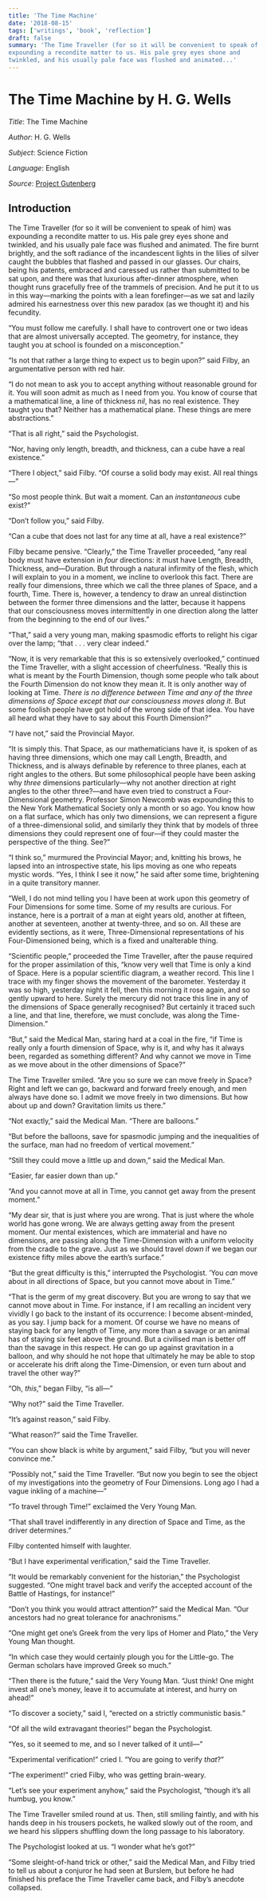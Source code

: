 ```yaml
---
title: 'The Time Machine'
date: '2018-08-15'
tags: ['writings', 'book', 'reflection']
draft: false
summary: 'The Time Traveller (for so it will be convenient to speak of him) was
expounding a recondite matter to us. His pale grey eyes shone and
twinkled, and his usually pale face was flushed and animated...'
---
```


# The Time Machine by H. G. Wells

_Title_: The Time Machine

_Author_: H. G. Wells

_Subject_: Science Fiction

_Language_: English

_Source_: [Project Gutenberg](https://www.gutenberg.org/ebooks/35)

## Introduction

The Time Traveller (for so it will be convenient to speak of him) was expounding
a recondite matter to us. His pale grey eyes shone and twinkled, and his usually
pale face was flushed and animated. The fire burnt brightly, and the soft
radiance of the incandescent lights in the lilies of silver caught the bubbles
that flashed and passed in our glasses. Our chairs, being his patents, embraced
and caressed us rather than submitted to be sat upon, and there was that
luxurious after-dinner atmosphere, when thought runs gracefully free of the
trammels of precision. And he put it to us in this way—marking the points with a
lean forefinger—as we sat and lazily admired his earnestness over this new
paradox (as we thought it) and his fecundity.

“You must follow me carefully. I shall have to controvert one or two ideas that
are almost universally accepted. The geometry, for instance, they taught you at
school is founded on a misconception.”

“Is not that rather a large thing to expect us to begin upon?” said Filby, an
argumentative person with red hair.

“I do not mean to ask you to accept anything without reasonable ground for it.
You will soon admit as much as I need from you. You know of course that a
mathematical line, a line of thickness _nil_, has no real existence. They taught
you that? Neither has a mathematical plane. These things are mere abstractions.”

“That is all right,” said the Psychologist.

“Nor, having only length, breadth, and thickness, can a cube have a real
existence.”

“There I object,” said Filby. “Of course a solid body may exist. All real
things—”

“So most people think. But wait a moment. Can an _instantaneous_ cube exist?”

“Don’t follow you,” said Filby.

“Can a cube that does not last for any time at all, have a real existence?”

Filby became pensive. “Clearly,” the Time Traveller proceeded, “any real body
must have extension in _four_ directions: it must have Length, Breadth,
Thickness, and—Duration. But through a natural infirmity of the flesh, which I
will explain to you in a moment, we incline to overlook this fact. There are
really four dimensions, three which we call the three planes of Space, and a
fourth, Time. There is, however, a tendency to draw an unreal distinction
between the former three dimensions and the latter, because it happens that our
consciousness moves intermittently in one direction along the latter from the
beginning to the end of our lives.”

“That,” said a very young man, making spasmodic efforts to relight his cigar
over the lamp; “that . . . very clear indeed.”

“Now, it is very remarkable that this is so extensively overlooked,” continued
the Time Traveller, with a slight accession of cheerfulness. “Really this is
what is meant by the Fourth Dimension, though some people who talk about the
Fourth Dimension do not know they mean it. It is only another way of looking at
Time. _There is no difference between Time and any of the three dimensions of
Space except that our consciousness moves along it_. But some foolish people
have got hold of the wrong side of that idea. You have all heard what they have
to say about this Fourth Dimension?”

“_I_ have not,” said the Provincial Mayor.

“It is simply this. That Space, as our mathematicians have it, is spoken of as
having three dimensions, which one may call Length, Breadth, and Thickness, and
is always definable by reference to three planes, each at right angles to the
others. But some philosophical people have been asking why _three_ dimensions
particularly—why not another direction at right angles to the other three?—and
have even tried to construct a Four-Dimensional geometry. Professor Simon
Newcomb was expounding this to the New York Mathematical Society only a month or
so ago. You know how on a flat surface, which has only two dimensions, we can
represent a figure of a three-dimensional solid, and similarly they think that
by models of three dimensions they could represent one of four—if they could
master the perspective of the thing. See?”

“I think so,” murmured the Provincial Mayor; and, knitting his brows, he lapsed
into an introspective state, his lips moving as one who repeats mystic words.
“Yes, I think I see it now,” he said after some time, brightening in a quite
transitory manner.

“Well, I do not mind telling you I have been at work upon this geometry of Four
Dimensions for some time. Some of my results are curious. For instance, here is
a portrait of a man at eight years old, another at fifteen, another at
seventeen, another at twenty-three, and so on. All these are evidently sections,
as it were, Three-Dimensional representations of his Four-Dimensioned being,
which is a fixed and unalterable thing.

“Scientific people,” proceeded the Time Traveller, after the pause required for
the proper assimilation of this, “know very well that Time is only a kind of
Space. Here is a popular scientific diagram, a weather record. This line I trace
with my finger shows the movement of the barometer. Yesterday it was so high,
yesterday night it fell, then this morning it rose again, and so gently upward
to here. Surely the mercury did not trace this line in any of the dimensions of
Space generally recognised? But certainly it traced such a line, and that line,
therefore, we must conclude, was along the Time-Dimension.”

“But,” said the Medical Man, staring hard at a coal in the fire, “if Time is
really only a fourth dimension of Space, why is it, and why has it always been,
regarded as something different? And why cannot we move in Time as we move about
in the other dimensions of Space?”

The Time Traveller smiled. “Are you so sure we can move freely in Space? Right
and left we can go, backward and forward freely enough, and men always have done
so. I admit we move freely in two dimensions. But how about up and down?
Gravitation limits us there.”

“Not exactly,” said the Medical Man. “There are balloons.”

“But before the balloons, save for spasmodic jumping and the inequalities of the
surface, man had no freedom of vertical movement.”

“Still they could move a little up and down,” said the Medical Man.

“Easier, far easier down than up.”

“And you cannot move at all in Time, you cannot get away from the present
moment.”

“My dear sir, that is just where you are wrong. That is just where the whole
world has gone wrong. We are always getting away from the present moment. Our
mental existences, which are immaterial and have no dimensions, are passing
along the Time-Dimension with a uniform velocity from the cradle to the grave.
Just as we should travel _down_ if we began our existence fifty miles above the
earth’s surface.”

“But the great difficulty is this,” interrupted the Psychologist. ’You _can_
move about in all directions of Space, but you cannot move about in Time.”

“That is the germ of my great discovery. But you are wrong to say that we cannot
move about in Time. For instance, if I am recalling an incident very vividly I
go back to the instant of its occurrence: I become absent-minded, as you say. I
jump back for a moment. Of course we have no means of staying back for any
length of Time, any more than a savage or an animal has of staying six feet
above the ground. But a civilised man is better off than the savage in this
respect. He can go up against gravitation in a balloon, and why should he not
hope that ultimately he may be able to stop or accelerate his drift along the
Time-Dimension, or even turn about and travel the other way?”

“Oh, _this_,” began Filby, “is all—”

“Why not?” said the Time Traveller.

“It’s against reason,” said Filby.

“What reason?” said the Time Traveller.

“You can show black is white by argument,” said Filby, “but you will never
convince me.”

“Possibly not,” said the Time Traveller. “But now you begin to see the object of
my investigations into the geometry of Four Dimensions. Long ago I had a vague
inkling of a machine—”

“To travel through Time!” exclaimed the Very Young Man.

“That shall travel indifferently in any direction of Space and Time, as the
driver determines.”

Filby contented himself with laughter.

“But I have experimental verification,” said the Time Traveller.

“It would be remarkably convenient for the historian,” the Psychologist
suggested. “One might travel back and verify the accepted account of the Battle
of Hastings, for instance!”

“Don’t you think you would attract attention?” said the Medical Man. “Our
ancestors had no great tolerance for anachronisms.”

“One might get one’s Greek from the very lips of Homer and Plato,” the Very
Young Man thought.

“In which case they would certainly plough you for the Little-go. The German
scholars have improved Greek so much.”

“Then there is the future,” said the Very Young Man. “Just think! One might
invest all one’s money, leave it to accumulate at interest, and hurry on ahead!”

“To discover a society,” said I, “erected on a strictly communistic basis.”

“Of all the wild extravagant theories!” began the Psychologist.

“Yes, so it seemed to me, and so I never talked of it until—”

“Experimental verification!” cried I. “You are going to verify _that_?”

“The experiment!” cried Filby, who was getting brain-weary.

“Let’s see your experiment anyhow,” said the Psychologist, “though it’s all
humbug, you know.”

The Time Traveller smiled round at us. Then, still smiling faintly, and with his
hands deep in his trousers pockets, he walked slowly out of the room, and we
heard his slippers shuffling down the long passage to his laboratory.

The Psychologist looked at us. “I wonder what he’s got?”

“Some sleight-of-hand trick or other,” said the Medical Man, and Filby tried to
tell us about a conjuror he had seen at Burslem, but before he had finished his
preface the Time Traveller came back, and Filby’s anecdote collapsed.
